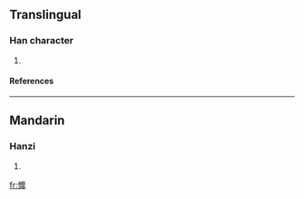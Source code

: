 ==Translingual==
===Han character===
{{Han char|rn=61|rad=心|as=19|sn=22|four=|canj=心戈木卜 (PIDY)}}
# {{defn|Han|sort=心19}}
====References====
{{Han ref|kx=0409.140|dkj=11508|dj=0751.170|hdz=42372.140|uh=6202|ud=25090}}

----
==Mandarin==
===Hanzi===
{{cmn-hanzi|pin=[[mí]] (mi2)|wg=mi<sup>2</sup>}}
# {{defn|Mandarin}}

[[fr:戂]]
